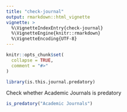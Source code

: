 ```yaml
---
title: "check-journal"
output: rmarkdown::html_vignette
vignette: >
  %\VignetteIndexEntry{check-journal}
  %\VignetteEngine{knitr::rmarkdown}
  %\VignetteEncoding{UTF-8}
---
```


```r
knitr::opts_chunk$set(
  collapse = TRUE,
  comment = "#>"
)
```

```r
library(is.this.journal.predatory)
```

Check whether Academic Journals is predatory

```r

is_predatory("Academic Journals")

```


